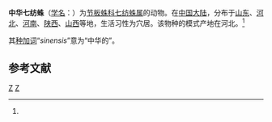 {{Speciesbox
| genus = Heptathela
| species = sinensis
| authority = Bishop et Crosby, 1932<ref name='id12763'>{{cite web| url =http://www.bioinfo.cn/db05/BjdwSpecies.php?action=view&id=12763| title =中华七纺蛛| work =《中国动物物种编目数据库》| publisher =中国科学院微生物研究所| author =中国科学院动物研究所| accessdate =2009-04-28| deadurl =yes| archiveurl =https://web.archive.org/web/20160305092205/http://www.bioinfo.cn/db05/BjdwSpecies.php?action=view&id=12763| archivedate =2016-03-05}}</ref>
}}

'''中华七纺蛛'''（[[学名|学名]]：{{lang|la|''Heptathela sinensis''}}）为[[节板蛛科|节板蛛科]][[七纺蛛属|七纺蛛属]]的动物。在[[中国大陆|中国大陆]]，分布于[[山东|山东]]、[[河北|河北]]、[[河南|河南]]、[[陕西|陕西]]、[[山西|山西]]等地，生活习性为穴居。该物种的模式产地在河北。<ref name='id12763'/>

其[[种加词|种加词]]“''sinensis''”意为“中华的”。

== 参考文献 ==
{{reflist}}

{{Taxonbar}}

[[Category:七纺蛛属|Z]]
[[Category:1932年描述的动物|Z]]


{{蜘蛛小作品}}